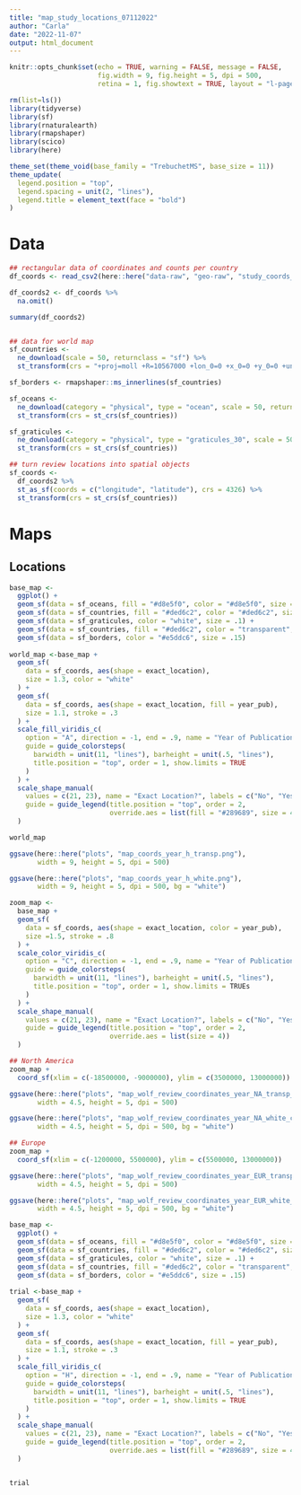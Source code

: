 ```yaml
---
title: "map_study_locations_07112022"
author: "Carla"
date: "2022-11-07"
output: html_document
---
```

```r
knitr::opts_chunk$set(echo = TRUE, warning = FALSE, message = FALSE,
                      fig.width = 9, fig.height = 5, dpi = 500,
                      retina = 1, fig.showtext = TRUE, layout = "l-page")
```

```r

rm(list=ls())
library(tidyverse)
library(sf)
library(rnaturalearth)
library(rmapshaper)
library(scico)
library(here)

theme_set(theme_void(base_family = "TrebuchetMS", base_size = 11))
theme_update(
  legend.position = "top",
  legend.spacing = unit(2, "lines"),
  legend.title = element_text(face = "bold")
)
```


# Data

```r
## rectangular data of coordinates and counts per country
df_coords <- read_csv2(here::here("data-raw", "geo-raw", "study_coords_20_01_2023.csv"))

df_coords2 <- df_coords %>% 
  na.omit()

summary(df_coords2)


## data for world map
sf_countries <- 
  ne_download(scale = 50, returnclass = "sf") %>% 
  st_transform(crs = "+proj=moll +R=10567000 +lon_0=0 +x_0=0 +y_0=0 +units=m +towgs84=0,0,0,0,0,0,0 +no_defs")

sf_borders <- rmapshaper::ms_innerlines(sf_countries)

sf_oceans <- 
  ne_download(category = "physical", type = "ocean", scale = 50, returnclass = "sf") %>% 
  st_transform(crs = st_crs(sf_countries))

sf_graticules <- 
  ne_download(category = "physical", type = "graticules_30", scale = 50, returnclass = "sf") %>% 
  st_transform(crs = st_crs(sf_countries))

## turn review locations into spatial objects
sf_coords <- 
  df_coords2 %>% 
  st_as_sf(coords = c("longitude", "latitude"), crs = 4326) %>% 
  st_transform(crs = st_crs(sf_countries))

```

# Maps

## Locations

```r
base_map <- 
  ggplot() + 
  geom_sf(data = sf_oceans, fill = "#d8e5f0", color = "#d8e5f0", size = .15) +
  geom_sf(data = sf_countries, fill = "#ded6c2", color = "#ded6c2", size = .15) +
  geom_sf(data = sf_graticules, color = "white", size = .1) +
  geom_sf(data = sf_countries, fill = "#ded6c2", color = "transparent", size = .01) +
  geom_sf(data = sf_borders, color = "#e5ddc6", size = .15) 
  
world_map <-base_map + 
  geom_sf(
    data = sf_coords, aes(shape = exact_location), 
    size = 1.3, color = "white"
  ) +
  geom_sf(
    data = sf_coords, aes(shape = exact_location, fill = year_pub), 
    size = 1.1, stroke = .3
  ) +
  scale_fill_viridis_c(
    option = "A", direction = -1, end = .9, name = "Year of Publication", 
    guide = guide_colorsteps(
      barwidth = unit(11, "lines"), barheight = unit(.5, "lines"),
      title.position = "top", order = 1, show.limits = TRUE
    )
  ) +
  scale_shape_manual(
    values = c(21, 23), name = "Exact Location?", labels = c("No", "Yes"),
    guide = guide_legend(title.position = "top", order = 2,
                         override.aes = list(fill = "#289689", size = 4))
  ) 

world_map

ggsave(here::here("plots", "map_coords_year_h_transp.png"), 
       width = 9, height = 5, dpi = 500)

ggsave(here::here("plots", "map_coords_year_h_white.png"), 
       width = 9, height = 5, dpi = 500, bg = "white")
```

```r
zoom_map <- 
  base_map + 
  geom_sf(
    data = sf_coords, aes(shape = exact_location, color = year_pub), 
    size =1.5, stroke = .8
  ) +
  scale_color_viridis_c(
    option = "C", direction = -1, end = .9, name = "Year of Publication", 
    guide = guide_colorsteps(
      barwidth = unit(11, "lines"), barheight = unit(.5, "lines"),
      title.position = "top", order = 1, show.limits = TRUEs
    )
  ) +
  scale_shape_manual(
    values = c(21, 23), name = "Exact Location?", labels = c("No", "Yes"),
    guide = guide_legend(title.position = "top", order = 2,
                         override.aes = list(size = 4))
  ) 

## North America
zoom_map + 
  coord_sf(xlim = c(-18500000, -9000000), ylim = c(3500000, 13000000))

ggsave(here::here("plots", "map_wolf_review_coordinates_year_NA_transp_c_20012023.png"), 
       width = 4.5, height = 5, dpi = 500)

ggsave(here::here("plots", "map_wolf_review_coordinates_year_NA_white_c_20012023.png"), 
       width = 4.5, height = 5, dpi = 500, bg = "white")

## Europe
zoom_map + 
  coord_sf(xlim = c(-1200000, 5500000), ylim = c(5500000, 13000000))

ggsave(here::here("plots", "map_wolf_review_coordinates_year_EUR_transp_c_20012023.png"), 
       width = 4.5, height = 5, dpi = 500)

ggsave(here::here("plots", "map_wolf_review_coordinates_year_EUR_white_c_20012023.png"), 
       width = 4.5, height = 5, dpi = 500, bg = "white")
```
``` r

base_map <- 
  ggplot() + 
  geom_sf(data = sf_oceans, fill = "#d8e5f0", color = "#d8e5f0", size = .15) +
  geom_sf(data = sf_countries, fill = "#ded6c2", color = "#ded6c2", size = .15) +
  geom_sf(data = sf_graticules, color = "white", size = .1) +
  geom_sf(data = sf_countries, fill = "#ded6c2", color = "transparent", size = .01) +
  geom_sf(data = sf_borders, color = "#e5ddc6", size = .15) 
  
trial <-base_map + 
  geom_sf(
    data = sf_coords, aes(shape = exact_location), 
    size = 1.3, color = "white"
  ) +
  geom_sf(
    data = sf_coords, aes(shape = exact_location, fill = year_pub), 
    size = 1.1, stroke = .3
  ) +
  scale_fill_viridis_c(
    option = "H", direction = -1, end = .9, name = "Year of Publication", 
    guide = guide_colorsteps(
      barwidth = unit(11, "lines"), barheight = unit(.5, "lines"),
      title.position = "top", order = 1, show.limits = TRUE
    )
  ) +
  scale_shape_manual(
    values = c(21, 23), name = "Exact Location?", labels = c("No", "Yes"),
    guide = guide_legend(title.position = "top", order = 2,
                         override.aes = list(fill = "#289689", size = 4))
  ) 


trial


``` 
